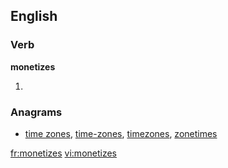 
==English==

===Verb===
'''monetizes'''

# {{third-person singular of|[[monetize]]}}

===Anagrams===
* [[time zones#English|time zones]], [[time-zones#English|time-zones]], [[timezones#English|timezones]], [[zonetimes#English|zonetimes]]

[[fr:monetizes]]
[[vi:monetizes]]